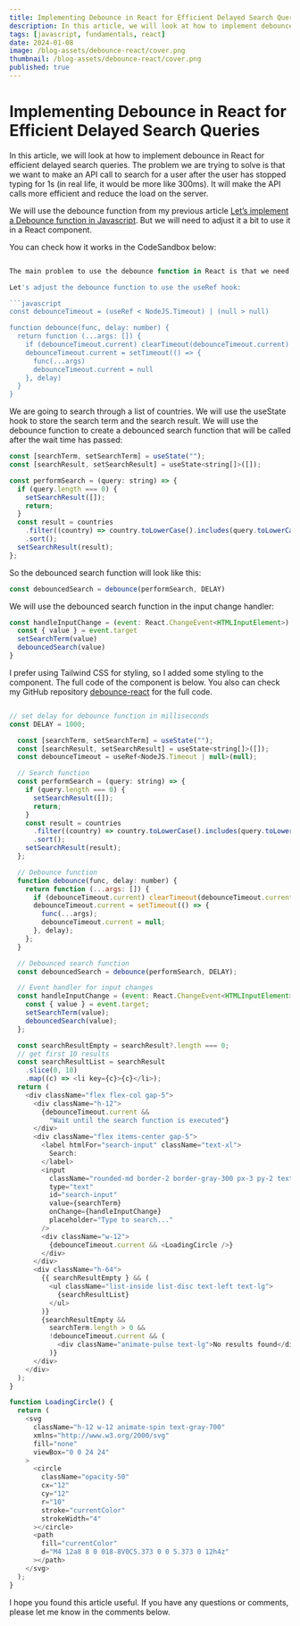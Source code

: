 ---
title: Implementing Debounce in React for Efficient Delayed Search Queries
description: In this article, we will look at how to implement debounce in React for efficient delayed search queries. We will look at how to implement debounce in React using the useRef hook.
tags: [javascript, fundamentals, react]
date: 2024-01-08
image: /blog-assets/debounce-react/cover.png
thumbnail: /blog-assets/debounce-react/cover.png
published: true
---

# Implementing Debounce in React for Efficient Delayed Search Queries

In this article, we will look at how to implement debounce in React for efficient delayed search queries. The problem we are trying to solve is that we want to make an API call to search for a user after the user has stopped typing for 1s (in real life, it would be more like 300ms). It will make the API calls more efficient and reduce the load on the server.

We will use the debounce function from my previous article [Let’s implement a Debounce function in Javascript](https://alexefimenko.com/blog/debounce-function). But we will need to adjust it a bit to use it in a React component.

You can check how it works in the CodeSandbox below:


<DebounceReactSearch />

````javascript

The main problem to use the debounce function in React is that we need to store the timer ID between renders. If we just use a useState hook, the timer ID will be reset on every render. So for this, we will use the useRef hook as it is [recommended by the React team](Let’s implement a Debounce function in Javascript).

Let's adjust the debounce function to use the useRef hook:

```javascript
const debounceTimeout = (useRef < NodeJS.Timeout) | (null > null)

function debounce(func, delay: number) {
  return function (...args: []) {
    if (debounceTimeout.current) clearTimeout(debounceTimeout.current)
    debounceTimeout.current = setTimeout(() => {
      func(...args)
      debounceTimeout.current = null
    }, delay)
  }
}
````

We are going to search through a list of countries. We will use the useState hook to store the search term and the search result. We will use the debounce function to create a debounced search function that will be called after the wait time has passed:

```javascript
const [searchTerm, setSearchTerm] = useState("");
const [searchResult, setSearchResult] = useState<string[]>([]);

const performSearch = (query: string) => {
  if (query.length === 0) {
    setSearchResult([]);
    return;
  }
  const result = countries
    .filter((country) => country.toLowerCase().includes(query.toLowerCase()))
    .sort();
  setSearchResult(result);
};
```

So the debounced search function will look like this:

```javascript
const debouncedSearch = debounce(performSearch, DELAY)
```

We will use the debounced search function in the input change handler:

```javascript
const handleInputChange = (event: React.ChangeEvent<HTMLInputElement>) => {
  const { value } = event.target
  setSearchTerm(value)
  debouncedSearch(value)
}
```

I prefer using Tailwind CSS for styling, so I added some styling to the component. The full code of the component is below.
You also can check my GitHub repository [debounce-react](https://github.com/aleksandr-efimenko/debounce-react-sandbox) for the full code.

```javascript

// set delay for debounce function in milliseconds
const DELAY = 1000;

  const [searchTerm, setSearchTerm] = useState("");
  const [searchResult, setSearchResult] = useState<string[]>([]);
  const debounceTimeout = useRef<NodeJS.Timeout | null>(null);

  // Search function
  const performSearch = (query: string) => {
    if (query.length === 0) {
      setSearchResult([]);
      return;
    }
    const result = countries
      .filter((country) => country.toLowerCase().includes(query.toLowerCase()))
      .sort();
    setSearchResult(result);
  };

  // Debounce function
  function debounce(func, delay: number) {
    return function (...args: []) {
      if (debounceTimeout.current) clearTimeout(debounceTimeout.current);
      debounceTimeout.current = setTimeout(() => {
        func(...args);
        debounceTimeout.current = null;
      }, delay);
    };
  }

  // Debounced search function
  const debouncedSearch = debounce(performSearch, DELAY);

  // Event handler for input changes
  const handleInputChange = (event: React.ChangeEvent<HTMLInputElement>) => {
    const { value } = event.target;
    setSearchTerm(value);
    debouncedSearch(value);
  };

  const searchResultEmpty = searchResult?.length === 0;
  // get first 10 results
  const searchResultList = searchResult
    .slice(0, 10)
    .map((c) => <li key={c}>{c}</li>);
  return (
    <div className="flex flex-col gap-5">
      <div className="h-12">
        {debounceTimeout.current &&
          "Wait until the search function is executed"}
      </div>
      <div className="flex items-center gap-5">
        <label htmlFor="search-input" className="text-xl">
          Search:
        </label>
        <input
          className="rounded-md border-2 border-gray-300 px-3 py-2 text-lg"
          type="text"
          id="search-input"
          value={searchTerm}
          onChange={handleInputChange}
          placeholder="Type to search..."
        />
        <div className="w-12">
          {debounceTimeout.current && <LoadingCircle />}
        </div>
      </div>
      <div className="h-64">
        {{ searchResultEmpty } && (
          <ul className="list-inside list-disc text-left text-lg">
            {searchResultList}
          </ul>
        )}
        {searchResultEmpty &&
          searchTerm.length > 0 &&
          !debounceTimeout.current && (
            <div className="animate-pulse text-lg">No results found</div>
          )}
      </div>
    </div>
  );
}

function LoadingCircle() {
  return (
    <svg
      className="h-12 w-12 animate-spin text-gray-700"
      xmlns="http://www.w3.org/2000/svg"
      fill="none"
      viewBox="0 0 24 24"
    >
      <circle
        className="opacity-50"
        cx="12"
        cy="12"
        r="10"
        stroke="currentColor"
        strokeWidth="4"
      ></circle>
      <path
        fill="currentColor"
        d="M4 12a8 8 0 018-8V0C5.373 0 0 5.373 0 12h4z"
      ></path>
    </svg>
  );
}
```

I hope you found this article useful. If you have any questions or comments, please let me know in the comments below.
